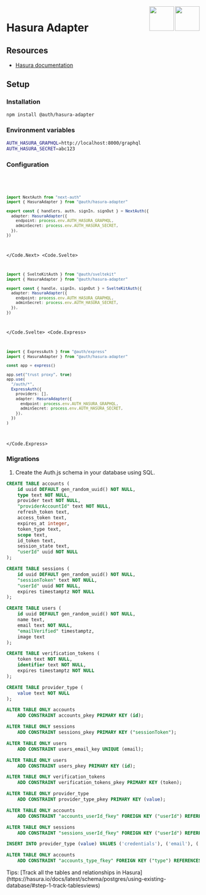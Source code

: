 
<img align="right" src="/img/adapters/hasura.svg" height="64" width="64" className="dark:hidden block" />
<img align="right" src="/img/adapters/hasura-dark.svg" height="64" width="64" className="dark:block hidden" />

# Hasura Adapter

## Resources

- [Hasura documentation](https://hasura.io/docs)

## Setup

### Installation

```bash npm2yarn
npm install @auth/hasura-adapter
```

### Environment variables

```sh
AUTH_HASURA_GRAPHQL=http://localhost:8000/graphql
AUTH_HASURA_SECRET=abc123
```

### Configuration

<Code>
<Code.Next>

```ts filename="./auth.ts"
import NextAuth from "next-auth"
import { HasuraAdapter } from "@auth/hasura-adapter"

export const { handlers, auth, signIn, signOut } = NextAuth({
  adapter: HasuraAdapter({
    endpoint: process.env.AUTH_HASURA_GRAPHQL,
    adminSecret: process.env.AUTH_HASURA_SECRET,
  }),
})
```

</Code.Next>
<Code.Svelte>

```ts filename="./auth.ts"
import { SvelteKitAuth } from "@auth/sveltekit"
import { HasuraAdapter } from "@auth/hasura-adapter"

export const { handle, signIn, signOut } = SvelteKitAuth({
  adapter: HasuraAdapter({
    endpoint: process.env.AUTH_HASURA_GRAPHQL,
    adminSecret: process.env.AUTH_HASURA_SECRET,
  }),
})
```

</Code.Svelte>
<Code.Express>

```ts filename="./src/routes/auth.route.ts"
import { ExpressAuth } from "@auth/express"
import { HasuraAdapter } from "@auth/hasura-adapter"

const app = express()

app.set("trust proxy", true)
app.use(
  "/auth/*",
  ExpressAuth({
    providers: [],
    adapter: HasuraAdapter({
      endpoint: process.env.AUTH_HASURA_GRAPHQL,
      adminSecret: process.env.AUTH_HASURA_SECRET,
    }),
  })
)
```

</Code.Express>
</Code>

### Migrations

1. Create the Auth.js schema in your database using SQL.

```sql
CREATE TABLE accounts (
    id uuid DEFAULT gen_random_uuid() NOT NULL,
    type text NOT NULL,
    provider text NOT NULL,
    "providerAccountId" text NOT NULL,
    refresh_token text,
    access_token text,
    expires_at integer,
    token_type text,
    scope text,
    id_token text,
    session_state text,
    "userId" uuid NOT NULL
);

CREATE TABLE sessions (
    id uuid DEFAULT gen_random_uuid() NOT NULL,
    "sessionToken" text NOT NULL,
    "userId" uuid NOT NULL,
    expires timestamptz NOT NULL
);

CREATE TABLE users (
    id uuid DEFAULT gen_random_uuid() NOT NULL,
    name text,
    email text NOT NULL,
    "emailVerified" timestamptz,
    image text
);

CREATE TABLE verification_tokens (
    token text NOT NULL,
    identifier text NOT NULL,
    expires timestamptz NOT NULL
);

CREATE TABLE provider_type (
    value text NOT NULL
);

ALTER TABLE ONLY accounts
    ADD CONSTRAINT accounts_pkey PRIMARY KEY (id);

ALTER TABLE ONLY sessions
    ADD CONSTRAINT sessions_pkey PRIMARY KEY ("sessionToken");

ALTER TABLE ONLY users
    ADD CONSTRAINT users_email_key UNIQUE (email);

ALTER TABLE ONLY users
    ADD CONSTRAINT users_pkey PRIMARY KEY (id);

ALTER TABLE ONLY verification_tokens
    ADD CONSTRAINT verification_tokens_pkey PRIMARY KEY (token);

ALTER TABLE ONLY provider_type
    ADD CONSTRAINT provider_type_pkey PRIMARY KEY (value);

ALTER TABLE ONLY accounts
    ADD CONSTRAINT "accounts_userId_fkey" FOREIGN KEY ("userId") REFERENCES public.users(id) ON UPDATE RESTRICT ON DELETE CASCADE;

ALTER TABLE ONLY sessions
    ADD CONSTRAINT "sessions_userId_fkey" FOREIGN KEY ("userId") REFERENCES public.users(id) ON UPDATE RESTRICT ON DELETE CASCADE;

INSERT INTO provider_type (value) VALUES ('credentials'), ('email'), ('oauth'), ('oidc');

ALTER TABLE ONLY accounts
    ADD CONSTRAINT "accounts_type_fkey" FOREIGN KEY ("type") REFERENCES public.provider_type(value) ON UPDATE RESTRICT ON DELETE RESTRICT;
```

<Callout>
  Tips: [Track all the tables and relationships in
  Hasura](https://hasura.io/docs/latest/schema/postgres/using-existing-database/#step-1-track-tablesviews)
</Callout>
